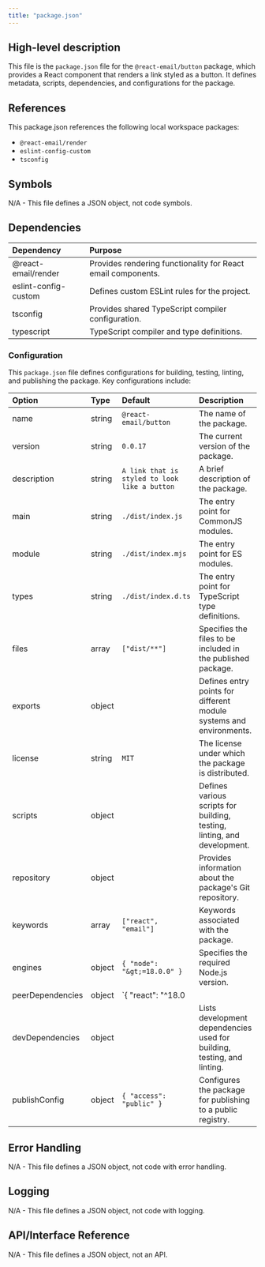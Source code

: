 ```yaml
---
title: "package.json"
---
```


## High-level description
This file is the `package.json` file for the `@react-email/button` package, which provides a React component that renders a link styled as a button. It defines metadata, scripts, dependencies, and configurations for the package.

## References
This package.json references the following local workspace packages:
- `@react-email/render`
- `eslint-config-custom`
- `tsconfig`

## Symbols
N/A - This file defines a JSON object, not code symbols.

## Dependencies
| Dependency | Purpose |
|:-----------|:--------|
| @react-email/render | Provides rendering functionality for React email components. |
| eslint-config-custom | Defines custom ESLint rules for the project. |
| tsconfig | Provides shared TypeScript compiler configuration. |
| typescript | TypeScript compiler and type definitions. |

### Configuration
This `package.json` file defines configurations for building, testing, linting, and publishing the package. Key configurations include:

| Option | Type | Default | Description |
|:-------|:-----|:--------|:------------|
| name | string | `@react-email/button` | The name of the package. |
| version | string | `0.0.17` | The current version of the package. |
| description | string | `A link that is styled to look like a button` | A brief description of the package. |
| main | string | `./dist/index.js` | The entry point for CommonJS modules. |
| module | string | `./dist/index.mjs` | The entry point for ES modules. |
| types | string | `./dist/index.d.ts` | The entry point for TypeScript type definitions. |
| files | array | `["dist/**"]` | Specifies the files to be included in the published package. |
| exports | object |  | Defines entry points for different module systems and environments. |
| license | string | `MIT` | The license under which the package is distributed. |
| scripts | object |  | Defines various scripts for building, testing, linting, and development. |
| repository | object |  | Provides information about the package's Git repository. |
| keywords | array | `["react", "email"]` | Keywords associated with the package. |
| engines | object | `{ "node": "&gt;=18.0.0" }` | Specifies the required Node.js version. |
| peerDependencies | object | `{ "react": "^18.0 || ^19.0 || ^19.0.0-rc" }` | Declares peer dependencies that are expected to be installed separately. |
| devDependencies | object |  | Lists development dependencies used for building, testing, and linting. |
| publishConfig | object | `{ "access": "public" }` | Configures the package for publishing to a public registry. |

## Error Handling
N/A - This file defines a JSON object, not code with error handling.

## Logging
N/A - This file defines a JSON object, not code with logging.

## API/Interface Reference
N/A - This file defines a JSON object, not an API.
